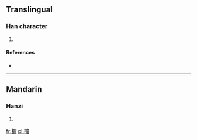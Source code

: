 ==Translingual==

===Han character===
{{Han char|rn=75|rad=木|as=12|sn=16|four=|canj=木十心月 (DJPB)}}

# {{defn|Han|sort=木12}}

====References====
* {{Han ref|kx=0554.130|dkj=15567|dj=0943.050|hdz=21296.060|uh=6A63|ud=27235}}

----

==Mandarin==

===Hanzi===
{{cmn-hanzi|pin=[[chōng]] ([[chong1]]), [[nǐng]] ([[ning3]]), [[tóng]] ([[tong2]])|wg=ch'ung<sup>1</sup>, ning<sup>3</sup>, t'ung<sup>2</sup>}}

# {{defn|Mandarin|sort=木12}}

[[fr:橣]]
[[pl:橣]]